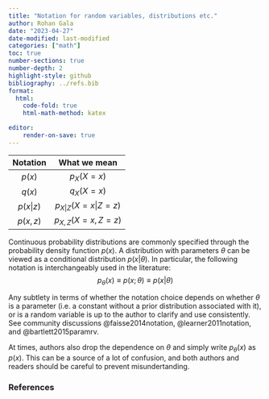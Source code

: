 ```yaml
---
title: "Notation for random variables, distributions etc."
author: Rohan Gala
date: "2023-04-27"
date-modified: last-modified
categories: ["math"]
toc: true
number-sections: true
number-depth: 2
highlight-style: github
bibliography: ../refs.bib
format:
  html:
    code-fold: true
    html-math-method: katex

editor:
    render-on-save: true
---
```


 | Notation |       What we mean |
 |:--------:|:------------------:|
 | $p(x)$   | $p_{X}(X=x)$       |
 | $q(x)$   | $q_{X}(X=x)$       |
 | $p(x|z)$ | $p_{X|Z}(X=x|Z=z)$ |
 | $p(x,z)$ | $p_{X,Z}(X=x,Z=z)$ |

Continuous probability distributions are commonly specified through the probability density function $p(x)$. A distribution with parameters $\theta$ can be viewed as a conditional distribution $p(x|\theta)$. In particular, the following notation is interchangeably used in the literature:
$$p_\theta(x) \equiv p(x;\theta) \equiv p(x|\theta)$$

Any subtlety in terms of whether the notation choice depends on whether $\theta$ is a parameter (i.e. a constant without a prior distribution associated with it), or is a random variable is up to the author to clarify and use consistently. See community discussions @faisse2014notation, @learner2011notation, and @bartlett2015paramrv.

At times, authors also drop the dependence on $\theta$ and simply write $p_{\theta}(x)$ as $p(x)$. This can be a source of a lot of confusion, and both authors and readers should be careful to prevent misundertanding.

### References

::: {#refs}
:::